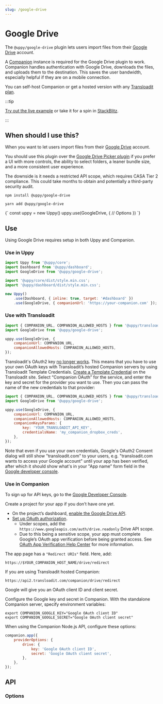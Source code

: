 ```yaml
---
slug: /google-drive
---
```




# Google Drive

The `@uppy/google-drive` plugin lets users import files from their
[Google Drive](https://drive.google.com) account.

A [Companion](/docs/companion) instance is required for the Google Drive plugin
to work. Companion handles authentication with Google Drive, downloads the
files, and uploads them to the destination. This saves the user bandwidth,
especially helpful if they are on a mobile connection.

You can self-host Companion or get a hosted version with any
[Transloadit plan](https://transloadit.com/pricing/).

:::tip

[Try out the live example](/examples) or take it for a spin in
[StackBlitz](https://stackblitz.com/edit/vitejs-vite-zaqyaf?file=main.js).

:::

## When should I use this?

When you want to let users import files from their
[Google Drive](https://drive.google.com) account.

You should use this plugin over the
[Google Drive Picker plugin](/docs/google-drive-picker) if you prefer a UI with
more controls, the ability to select folders, a leaner bundle size, and a more
consistent user experience.

The downside is it needs a restricted API scope, which requires CASA Tier 2
compliance. This could take months to obtain and potentially a third-party
security audit.

<Tabs>
  <TabItem value="npm" label="NPM" default>

```shell
npm install @uppy/google-drive
```

  </TabItem>

  <TabItem value="yarn" label="Yarn">

```shell
yarn add @uppy/google-drive
```

  </TabItem>

  <TabItem value="cdn" label="CDN">
    <UppyCdnExample>
      {`
        const uppy = new Uppy()
        uppy.use(GoogleDrive, {
          // Options
        })
      `}
    </UppyCdnExample>
  </TabItem>
</Tabs>

## Use

Using Google Drive requires setup in both Uppy and Companion.

### Use in Uppy

```js {10-13} showLineNumbers
import Uppy from '@uppy/core';
import Dashboard from '@uppy/dashboard';
import GoogleDrive from '@uppy/google-drive';

import '@uppy/core/dist/style.min.css';
import '@uppy/dashboard/dist/style.min.css';

new Uppy()
	.use(Dashboard, { inline: true, target: '#dashboard' })
	.use(GoogleDrive, { companionUrl: 'https://your-companion.com' });
```

### Use with Transloadit

```js
import { COMPANION_URL, COMPANION_ALLOWED_HOSTS } from '@uppy/transloadit';
import GoogleDrive from '@uppy/google-drive';

uppy.use(GoogleDrive, {
	companionUrl: COMPANION_URL,
	companionAllowedHosts: COMPANION_ALLOWED_HOSTS,
});
```

Transloadit's OAuth2 key [no longer works](https://transloadit.com/blog/2025/02/the-new-google-situation/).
This means that you have to use your own OAuth keys with Transloadit’s hosted
Companion servers by using Transloadit Template Credentials. [Create a Template
Credential][template-credentials] on the Transloadit site. Select “Companion
OAuth” for the service, and enter the key and secret for the provider you want
to use. Then you can pass the name of the new credentials to that provider:

```js
import { COMPANION_URL, COMPANION_ALLOWED_HOSTS } from '@uppy/transloadit';
import GoogleDrive from '@uppy/google-drive';

uppy.use(GoogleDrive, {
	companionUrl: COMPANION_URL,
	companionAllowedHosts: COMPANION_ALLOWED_HOSTS,
	companionKeysParams: {
		key: 'YOUR_TRANSLOADIT_API_KEY',
		credentialsName: 'my_companion_dropbox_creds',
	},
});
```

Note that even if you use your own credentials, Google's OAuth2 Consent dialog
will still show "transloadit.com" to your users, e.g.
"transloadit.com wants to access your Google account" until your app has been
verified, after which it should show what's in your "App name" form field in
the [Google developer console](https://console.cloud.google.com/auth/branding).

### Use in Companion

To sign up for API keys, go to the
[Google Developer Console](https://console.developers.google.com/).

Create a project for your app if you don’t have one yet.

- On the project’s dashboard,
  [enable the Google Drive API](https://developers.google.com/drive/api/v3/enable-drive-api).
- [Set up OAuth authorization](https://developers.google.com/drive/api/v3/about-auth).
  - Under scopes, add the `https://www.googleapis.com/auth/drive.readonly` Drive
    API scope.
  - Due to this being a sensitive scope, your app must complete Google’s OAuth
    app verification before being granted access. See
    [OAuth App Verification Help Center](https://support.google.com/cloud/answer/13463073)
    for more information.

The app page has a `"Redirect URIs"` field. Here, add:

```
https://$YOUR_COMPANION_HOST_NAME/drive/redirect
```

If you are using Transloadit hosted Companion:

```
https://api2.transloadit.com/companion/drive/redirect
```

Google will give you an OAuth client ID and client secret.

Configure the Google key and secret in Companion. With the standalone Companion
server, specify environment variables:

```shell
export COMPANION_GOOGLE_KEY="Google OAuth client ID"
export COMPANION_GOOGLE_SECRET="Google OAuth client secret"
```

When using the Companion Node.js API, configure these options:

```js
companion.app({
	providerOptions: {
		drive: {
			key: 'Google OAuth client ID',
			secret: 'Google OAuth client secret',
		},
	},
});
```

## API

### Options

<CompanionOptions />

[template-credentials]:
	https://transloadit.com/docs/#how-to-create-template-credentials

